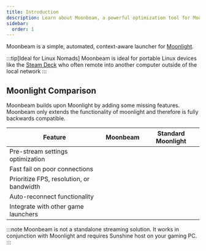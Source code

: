 ```yaml
---
title: Introduction 
description: Learn about Moonbeam, a powerful optimization tool for Moonlight game streaming on Linux
sidebar:
  order: 1
---
```



Moonbeam is a simple, automated, context-aware launcher for [Moonlight](https://moonlight-stream.org).

:::tip[Ideal for Linux Nomads]
Moonbeam is ideal for portable Linux devices like the [Steam Deck](https://store.steampowered.com/steamdeck) who often remote into another computer outside of the local network
:::

## Moonlight Comparison

Moonbeam builds upon Moonlight by adding some missing features. Moonbeam only extends the functionality of moonlight and therefore is fully backwards compatible.

| Feature | Moonbeam | Standard Moonlight |
|---------|----------|---------------------|
| Pre-stream settings optimization | <Badge text="Yes" variant="success"/> | <Badge text="No" variant="danger"/> |
| Fast fail on poor connections  | <Badge text="Yes" variant="success"/> | <Badge text="No" variant="danger"/> |
| Prioritize FPS, resolution, or bandwidth | <Badge text="Yes" variant="success"/> | <Badge text="No" variant="danger"/> |
| Auto-reconnect functionality | <Badge text="Yes" variant="success"/> | <Badge text="No" variant="danger"/> |
| Integrate with other game launchers | <Badge text="Yes" variant="success"/> | <Badge text="Yes" variant="success"/> 

:::note
Moonbeam is not a standalone streaming solution. It works in conjunction with Moonlight and requires Sunshine host on your gaming PC.
:::
